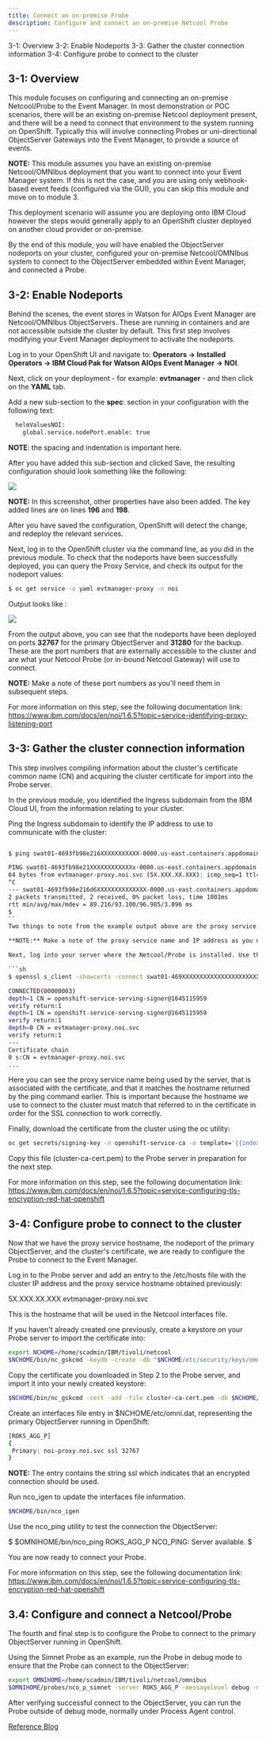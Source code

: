 ```yaml
---
title: Connect an on-premise Probe
description: Configure and connect an on-premise Netcool Probe
---
```


<AnchorLinks>
  <AnchorLink>3-1: Overview</AnchorLink>
  <AnchorLink>3-2: Enable Nodeports</AnchorLink>
  <AnchorLink>3-3: Gather the cluster connection information</AnchorLink>
  <AnchorLink>3-4: Configure probe to connect to the cluster</AnchorLink>
</AnchorLinks>



## 3-1: Overview

This module focuses on configuring and connecting an on-premise Netcool/Probe to the Event Manager.  In most demonstration or POC scenarios, there will be an existing on-premise Netcool deployment present, and there will be a need to connect that environment to the system running on OpenShift. Typically this will involve connecting Probes or uni-directional ObjectServer Gateways into the Event Manager, to provide a source of events.

**NOTE:** This module assumes you have an existing on-premise Netcool/OMNIbus deployment that you want to connect into your Event Manager system. If this is not the case, and you are using only webhook-based event feeds (configured via the GUI), you can skip this module and move on to module 3.

This deployment scenario will assume you are deploying onto IBM Cloud however the steps would generally apply to an OpenShift cluster deployed on another cloud provider or on-premise.

By the end of this module, you will have enabled the ObjectServer nodeports on your cluster, configured your on-premise Netcool/OMNIbus system to connect to the ObjectServer embedded within Event Manager, and connected a Probe.


## 3-2: Enable Nodeports

Behind the scenes, the event stores in Watson for AIOps Event Manager are Netcool/OMNIbus ObjectServers. These are running in containers and are not accessible outside the cluster by default. This first step involves modifying your Event Manager deployment to activate the nodeports.

Log in to your OpenShift UI and navigate to: **Operators → Installed Operators → IBM Cloud Pak for Watson AIOps Event Manager → NOI**.

Next, click on your deployment - for example: **evtmanager** - and then click on the **YAML** tab.

Add a new sub-section to the **spec**: section in your configuration with the following text:

```sh
  helmValuesNOI:
    global.service.nodePort.enable: true
```

**NOTE**: the spacing and indentation is important here.

After you have added this sub-section and clicked Save, the resulting configuration should look something like the following:

![](images/0_yaml.png)

**NOTE:** In this screenshot, other properties have also been added. The key added lines are on lines **196** and **198**.

After you have saved the configuration, OpenShift will detect the change, and redeploy the relevant services.

Next, log in to the OpenShift cluster via the command line, as you did in the previous module. To check that the nodeports have been successfully deployed, you can query the Proxy Service, and check its output for the nodeport values:

```sh
$ oc get service -o yaml evtmanager-proxy -n noi
```
Output looks like :

![](images/1_proxy.png)

From the output above, you can see that the nodeports have been deployed on ports **32767** for the primary ObjectServer and **31280** for the backup. These are the port numbers that are externally accessible to the cluster and are what your Netcool Probe (or in-bound Netcool Gateway) will use to connect.

**NOTE:** Make a note of these port numbers as you'll need them in subsequent steps.

For more information on this step, see the following documentation link: https://www.ibm.com/docs/en/noi/1.6.5?topic=service-identifying-proxy-listening-port

## 3-3: Gather the cluster connection information

This step involves compiling information about the cluster's certificate common name (CN) and acquiring the cluster certificate for import into the Probe server.

In the previous module, you identified the Ingress subdomain from the IBM Cloud UI, from the information relating to your cluster.

Ping the Ingress subdomain to identify the IP address to use to communicate with the cluster:

```sh

$ ping swat01-4693fb98e216XXXXXXXXXXX-0000.us-east.containers.appdomain.cloud

PING swat01-4693fb98e21XXXXXXXXXXXXx-0000.us-east.containers.appdomain.cloud (5X.XXX.XX.XXX) 56(84) bytes of data.
64 bytes from evtmanager-proxy.noi.svc (5X.XXX.XX.XXX): icmp_seq=1 ttl=46 time=89.2 ms
^C
--- swat01-4693fb98e216d6XXXXXXXXXXXXXX-0000.us-east.containers.appdomain.cloud ping statistics ---
2 packets transmitted, 2 received, 0% packet loss, time 1001ms
rtt min/avg/max/mdev = 89.216/93.100/96.985/3.896 ms
$
``
Two things to note from the example output above are the proxy service name: evtmanager-proxy.noi.svc - and the IP address: 5X.XXX.XX.XXX. These represent the hostname and IP address we will be using to communicate with the cluster.

**NOTE:** Make a note of the proxy service name and IP address as you need them shortly.

Next, log into your server where the Netcool/Probe is installed. Use the OpenSSL command to retrieve the x.509 certificate that is returned by the proxy and verify the certificate common name (CN). You need to again use the Ingress subdomain value in conjunction with the nodeport value you discovered in Step 1:

```sh
$ openssl s_client -showcerts -connect swat01-469XXXXXXXXXXXXXXXXXXXXXXXXXc049-0000.us-east.containers.appdomain.cloud:32767

CONNECTED(00000003)
depth=1 CN = openshift-service-serving-signer@1645115959
verify return:1
depth=1 CN = openshift-service-serving-signer@1645115959
verify return:1
depth=0 CN = evtmanager-proxy.noi.svc
verify return:1
---
Certificate chain
0 s:CN = evtmanager-proxy.noi.svc
...
```

Here you can see the proxy service name being used by the server, that is associated with the certificate, and that it matches the hostname returned by the ping command earlier. This is important because the hostname we use to connect to the cluster must match that referred to in the certificate in order for the SSL connection to work correctly.

Finally, download the certificate from the cluster using the oc utility:

```sh
oc get secrets/signing-key -n openshift-service-ca -o template='{{index .data "tls.crt"}}' | base64 --decode > cluster-ca-cert.pem 
```

Copy this file (cluster-ca-cert.pem) to the Probe server in preparation for the next step.

For more information on this step, see the following documentation link: https://www.ibm.com/docs/en/noi/1.6.5?topic=service-configuring-tls-encryption-red-hat-openshift

## 3-4: Configure probe to connect to the cluster

Now that we have the proxy service hostname, the nodeport of the primary ObjectServer, and the cluster's certificate, we are ready to configure the Probe to connect to the Event Manager.

Log in to the Probe server and add an entry to the /etc/hosts file with the cluster IP address and the proxy service hostname obtained previously:

5X.XXX.XX.XXX evtmanager-proxy.noi.svc

This is the hostname that will be used in the Netcool interfaces file.

If you haven't already created one previously, create a keystore on your Probe server to import the certificate into:

```sh
export NCHOME=/home/scadmin/IBM/tivoli/netcool
$NCHOME/bin/nc_gskcmd -keydb -create -db "$NCHOME/etc/security/keys/omni.kdb" -pw password -stash -expire 1000
```

Copy the certificate you downloaded in Step 2 to the Probe server, and import it into your newly created keystore:

```sh
$NCHOME/bin/nc_gskcmd -cert -add -file cluster-ca-cert.pem -db $NCHOME/etc/security/keys/omni.kdb -stashed
```

Create an interfaces file entry in $NCHOME/etc/omni.dat, representing the primary ObjectServer running in OpenShift:

```sh
[ROKS_AGG_P]
{
 Primary: noi-proxy.noi.svc ssl 32767
}
```

**NOTE:** The entry contains the string ssl which indicates that an encrypted connection should be used.

Run nco_igen to update the interfaces file information.

```sh
$NCHOME/bin/nco_igen
```

Use the nco_ping utility to test the connection the ObjectServer:

$ $OMNIHOME/bin/nco_ping ROKS_AGG_P
NCO_PING: Server available.
$ 

You are now ready to connect your Probe.

For more information on this step, see the following documentation link: https://www.ibm.com/docs/en/noi/1.6.5?topic=service-configuring-tls-encryption-red-hat-openshift

## 3.4: Configure and connect a Netcool/Probe

The fourth and final step is to configure the Probe to connect to the primary ObjectServer running in OpenShift. 

Using the Simnet Probe as an example, run the Probe in debug mode to ensure that the Probe can connect to the ObjectServer:

```sh
export OMNIHOME=/home/scadmin/IBM/tivoli/netcool/omnibus
$OMNIHOME/probes/nco_p_simnet -server ROKS_AGG_P -messagelevel debug -messagelog stdout
```

After verifying successful connect to the ObjectServer, you can run the Probe outside of debug mode, normally under Process Agent control.


[Reference Blog](https://community.ibm.com/community/user/aiops/blogs/zane-bray1/2022/04/13/getting-started-with-watson-aiops-event-manager-27)